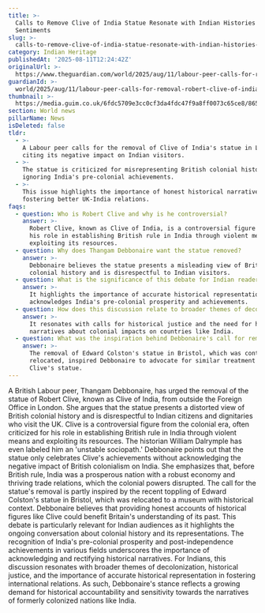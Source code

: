 ```yaml
---
title: >-
  Calls to Remove Clive of India Statue Resonate with Indian Histories and
  Sentiments
slug: >-
  calls-to-remove-clive-of-india-statue-resonate-with-indian-histories-and-sentiments
category: Indian Heritage
publishedAt: '2025-08-11T12:24:42Z'
originalUrl: >-
  https://www.theguardian.com/world/2025/aug/11/labour-peer-calls-for-removal-robert-clive-of-india-statue-foreign-office
guardianId: >-
  world/2025/aug/11/labour-peer-calls-for-removal-robert-clive-of-india-statue-foreign-office
thumbnail: >-
  https://media.guim.co.uk/6fdc5709e3cc0cf3da4fdc47f9a8ff0073c65ce8/865_219_3819_3055/500.jpg
section: World news
pillarName: News
isDeleted: false
tldr:
  - >-
    A Labour peer calls for the removal of Clive of India's statue in London,
    citing its negative impact on Indian visitors.
  - >-
    The statue is criticized for misrepresenting British colonial history and
    ignoring India's pre-colonial achievements.
  - >-
    This issue highlights the importance of honest historical narratives for
    fostering better UK-India relations.
faqs:
  - question: Who is Robert Clive and why is he controversial?
    answer: >-
      Robert Clive, known as Clive of India, is a controversial figure due to
      his role in establishing British rule in India through violent means and
      exploiting its resources.
  - question: Why does Thangam Debbonaire want the statue removed?
    answer: >-
      Debbonaire believes the statue presents a misleading view of British
      colonial history and is disrespectful to Indian visitors.
  - question: What is the significance of this debate for Indian readers?
    answer: >-
      It highlights the importance of accurate historical representations and
      acknowledges India's pre-colonial prosperity and achievements.
  - question: How does this discussion relate to broader themes of decolonization?
    answer: >-
      It resonates with calls for historical justice and the need for honest
      narratives about colonial impacts on countries like India.
  - question: What was the inspiration behind Debbonaire's call for removal?
    answer: >-
      The removal of Edward Colston's statue in Bristol, which was contextually
      relocated, inspired Debbonaire to advocate for similar treatment for
      Clive's statue.
---
```

A British Labour peer, Thangam Debbonaire, has urged the removal of the statue of Robert Clive, known as Clive of India, from outside the Foreign Office in London. She argues that the statue presents a distorted view of British colonial history and is disrespectful to Indian citizens and dignitaries who visit the UK. Clive is a controversial figure from the colonial era, often criticized for his role in establishing British rule in India through violent means and exploiting its resources. The historian William Dalrymple has even labeled him an 'unstable sociopath.' Debbonaire points out that the statue only celebrates Clive's achievements without acknowledging the negative impact of British colonialism on India. She emphasizes that, before British rule, India was a prosperous nation with a robust economy and thriving trade relations, which the colonial powers disrupted. The call for the statue's removal is partly inspired by the recent toppling of Edward Colston's statue in Bristol, which was relocated to a museum with historical context. Debbonaire believes that providing honest accounts of historical figures like Clive could benefit Britain's understanding of its past. This debate is particularly relevant for Indian audiences as it highlights the ongoing conversation about colonial history and its representations. The recognition of India's pre-colonial prosperity and post-independence achievements in various fields underscores the importance of acknowledging and rectifying historical narratives. For Indians, this discussion resonates with broader themes of decolonization, historical justice, and the importance of accurate historical representation in fostering international relations. As such, Debbonaire's stance reflects a growing demand for historical accountability and sensitivity towards the narratives of formerly colonized nations like India.
